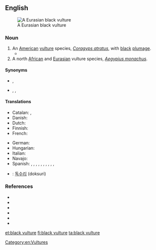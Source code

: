 ==English==
[[Image:Blackvultsm.JPG|thumb|A Eurasian black vulture]]

===Noun===
{{en-noun}}

# An [[American]] [[vulture]] species, ''[[Coragyps atratus]]'', with [[black]] [[plumage]].
#* {{quote-book|author=Amadeo M. Rea|title=Wings in the Desert: A Folk Ornithology of the Northern Pimans|year=2007|publisher=University of Arizona Press|isbn=9780816524594|page=101|pageurl=https://books.google.com/books?id=hwcdWkYAzwwC&pg=PA101|passage=In many Latin American towns, the '''Black Vulture''' is urbicolous, throwing in its lot with humans, taking advantage of slaughterhouses, garbage dumps, and fishing docks.}}
# A north [[African]] and [[Eurasian]] vulture species, ''[[Aegypius monachus]]''.

====Synonyms====
* {{sense|Coragyps atratus}} {{l|en|American black vulture}}, {{vern|black buzzard}}
* {{sense|Aegypius monachus}} {{l|en|Eurasian black vulture}}, {{l|en|monk vulture}}, {{l|en|cinereous vulture}}

====Translations====
{{trans-top|''Coragyps atratus''}}
* Catalan: {{t|ca|zopilot|m}}, {{t|ca|urubú|m}}
* Danish: {{t|da|ravnegrib|c}}
* Dutch: {{t|nl|monniksgier|m}}
* Finnish: {{t+|fi|mustakondori}}
* French: {{t+|fr|vautour moine|m}}
{{trans-mid}}
* German: {{t|de|Rabengeier|m}}
* Hungarian: {{t+|hu|hollókeselyű}}
* Italian: {{t|it|urubù dalla testa nera|m}}
* Navajo: {{t|nv|jeeshóóʼ łizhinígíí}}
* Spanish: {{t|es|buitre negro americano|m}}, {{t+|es|cuervo de cabeza negra|m}} {{qualifier|Uruguay}}, {{t|es|gallinazo|m}} {{qualifier|Colombia}}, {{t|es|gallinazo negro|m}} {{qualifier|Panama}}, {{t+|es|guaraguao|m}} {{qualifier|Northeastern Venezuela}}, {{t+|es|jote|m}} {{qualifier|Bolivia}}, {{t|es|jote de cabeza negra|m}} {{qualifier|Argentina, Chile}}, {{t|es|sucha|f}} {{qualifier|Bolivia}}, {{t|es|zamuro|m}} {{qualifier|Venezuela}}, {{t|es|zope|m}} {{qualifier|El Salvador, Guatemala}}, {{t+|es|zopilote}} {{qualifier|Costa Rica, El Salvador, Guatemala, Honduras, Mexico, Nicaragua}}
{{trans-bottom}}

{{trans-see|''Aegypius monachus''|Eurasian black vulture}}

{{checktrans-top}}
* {{ttbc|ko}}: [[독수리]] (doksuri)
{{trans-mid}}
{{trans-bottom}}

===References===
* {{pedia|American Black Vulture}}
* {{specieslite|Coragyps atratus|i=1}}
* {{comcatlite|Coragyps atratus|i=1}}
* {{pedia|Eurasian Black Vulture}}
* {{specieslite|i=1|Aegypius monachus}}
* {{comcatlite|i=1|Aegypius monachus}}

[[Category:en:Vultures]]

[[et:black vulture]]
[[fi:black vulture]]
[[ta:black vulture]]